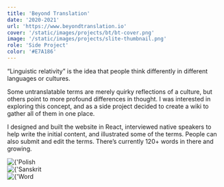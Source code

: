```yaml
---
title: 'Beyond Translation'
date: '2020-2021'
url: 'https://www.beyondtranslation.io'
cover: '/static/images/projects/bt/bt-cover.png'
image: '/static/images/projects/slite-thumbnail.png'
role: 'Side Project'
color: '#E7A186'
---
```


“Linguistic relativity” is the idea that people think differently in different languages or cultures.

Some untranslatable terms are merely quirky reflections of a culture, but others point to more profound differences in thought. I was interested in exploring this concept, and as a side project decided to create a wiki to gather all of them in one place.

I designed and built the website in React, interviewed native speakers to help write the initial content, and illustrated some of the terms. People can also submit and edit the terms. There’s currently 120+ words in there and growing.

<div className="grid grid-cols-2 gap-4 my-8">
  <div className="col-span-2 md:col-span-1 flex items-center">
    <Image
      alt={'Polish words'}
      src={'/static/images/projects/bt/bt-1.png'}
      width={511}
      height={485}
    />
  </div>
  <div className="col-span-2 md:col-span-1 flex items-center">
    <Image
      alt={'Sanskrit words'}
      src={'/static/images/projects/bt/bt-2.png'}
      width={511}
      height={485}
    />
  </div>
</div>
<div className="mt-4">
  <Image
    alt={'Word list'}
    src={'/static/images/projects/bt/bt-menu.png'}
    width={1047}
    height={657}
  />
</div>
